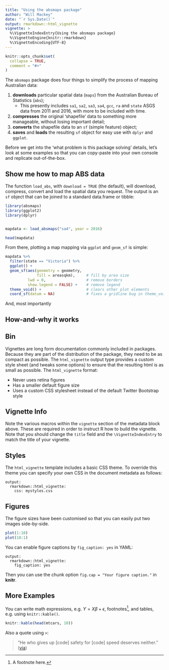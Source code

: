 ```yaml
---
title: "Using the absmaps package"
author: "Will Mackey"
date: "`r Sys.Date()`"
output: rmarkdown::html_vignette
vignette: >
  %\VignetteIndexEntry{Using the absmaps package}
  %\VignetteEngine{knitr::rmarkdown}
  %\VignetteEncoding{UTF-8}
---
```


```r
knitr::opts_chunk$set(
  collapse = TRUE,
  comment = "#>"
)

```


The `absmaps` package does four things to simplify the process of mapping Australian data:

1. **downloads** particular spatial data (`maps`) from the Australian Bureau of Statistics (`abs`);
    * This presently includes `sa1`, `sa2`, `sa3`, `sa4`, `gcc`, `ra` and `state` ASGS data from 2011 and 2016, with more to be included with time.
1. **compresses** the original 'shapefile' data to something more manageable, without losing important detail;
1. **converts** the shapefile data to an `sf` (simple feature) object;
1. **saves** and **loads** the resulting `sf` object for easy use with `dplyr` and `ggplot`.

Before we get into the 'what problem is this package solving' details, let's look at some examples so that you can copy-paste into your own console and replicate out-of-the-box. 

## Show me how to map ABS data

The function `load_abs`, with `download = TRUE` (the default), will download, compress, convert and load the spatial data you request. The output is an `sf` object that can be joined to a standard data.frame or tibble:

```r
library(absmaps)
library(ggplot2)
library(dplyr)


mapdata <- load_absmaps("sa4", year = 2016)

head(mapdata)

```

From there, plotting a map mapping via `ggplot` and `geom_sf` is simple:

```r

mapdata %>% 
  filter(state == "Victoria") %>% 
  ggplot() +
  geom_sf(aes(geometry = geometry,
              fill = areasqkm),     # fill by area size
          lwd = 0,                  # remove borders
          show.legend = FALSE) +    # remove legend
  theme_void() +                    # clears other plot elements
  coord_sf(datum = NA)              # fixes a gridline bug in theme_void()


```

And, most importantly

## How-and-why it works




## Bin

Vignettes are long form documentation commonly included in packages. Because they are part of the distribution of the package, they need to be as compact as possible. The `html_vignette` output type provides a custom style sheet (and tweaks some options) to ensure that the resulting html is as small as possible. The `html_vignette` format:

- Never uses retina figures
- Has a smaller default figure size
- Uses a custom CSS stylesheet instead of the default Twitter Bootstrap style

## Vignette Info

Note the various macros within the `vignette` section of the metadata block above. These are required in order to instruct R how to build the vignette. Note that you should change the `title` field and the `\VignetteIndexEntry` to match the title of your vignette.

## Styles

The `html_vignette` template includes a basic CSS theme. To override this theme you can specify your own CSS in the document metadata as follows:

    output: 
      rmarkdown::html_vignette:
        css: mystyles.css

## Figures

The figure sizes have been customised so that you can easily put two images side-by-side. 

```r
plot(1:10)
plot(10:1)
```

You can enable figure captions by `fig_caption: yes` in YAML:

    output:
      rmarkdown::html_vignette:
        fig_caption: yes

Then you can use the chunk option `fig.cap = "Your figure caption."` in **knitr**.

## More Examples

You can write math expressions, e.g. $Y = X\beta + \epsilon$, footnotes^[A footnote here.], and tables, e.g. using `knitr::kable()`.

```r
knitr::kable(head(mtcars, 10))
```

Also a quote using `>`:

> "He who gives up [code] safety for [code] speed deserves neither."
([via](https://twitter.com/hadleywickham/status/504368538874703872))
